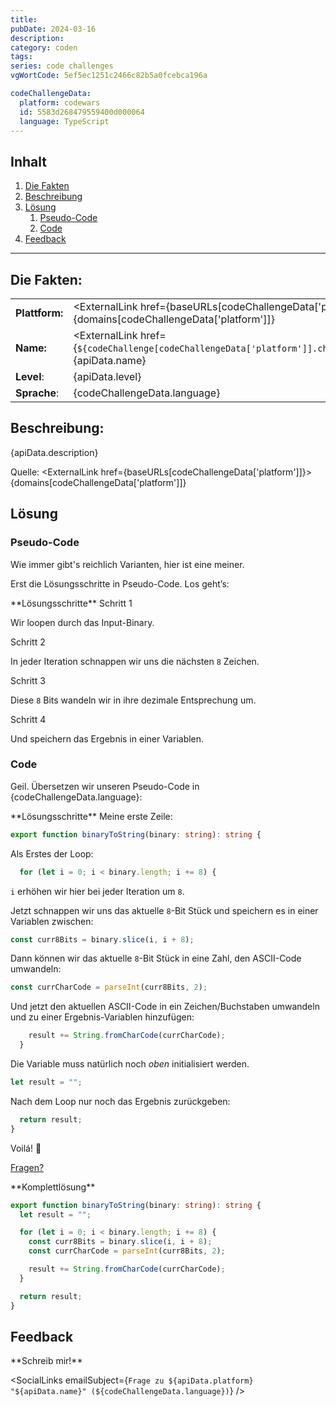 ```yaml
---
title:
pubDate: 2024-03-16
description:
category: coden
tags:
series: code challenges
vgWortCode: 5ef5ec1251c2466c82b5a0fcebca196a

codeChallengeData:
  platform: codewars
  id: 5583d268479559400d000064
  language: TypeScript
---
```


## Inhalt

1. [Die Fakten](#)
1. [Beschreibung](#)
1. [Lösung](#)
   1. [Pseudo-Code](#)
   1. [Code](#)
1. [Feedback](#)

---

## Die Fakten:

|                |                                                                                                                                            |
| -------------- | ------------------------------------------------------------------------------------------------------------------------------------------ |
| **Plattform:** | <ExternalLink href={baseURLs[codeChallengeData['platform']]}>{domains[codeChallengeData['platform']]}</ExternalLink>                       |
| **Name:**      | <ExternalLink href={`${codeChallenge[codeChallengeData['platform']].challenge.url}/${codeChallengeData.id}`}>{apiData.name}</ExternalLink> |
| **Level**:     | {apiData.level}                                                                                                                            |
| **Sprache**:   | {codeChallengeData.language}                                                                                                               |

## Beschreibung:

<FetchedMarkdown>{apiData.description}</FetchedMarkdown>

Quelle: <ExternalLink href={baseURLs[codeChallengeData['platform']]}>{domains[codeChallengeData['platform']]}</ExternalLink>

## Lösung

### Pseudo-Code

Wie immer gibt's reichlich Varianten, hier ist eine meiner.

Erst die Lösungsschritte in Pseudo-Code. Los geht’s:

<Accordion>
**Lösungsschritte**

<Accordion>
Schritt 1

Wir loopen durch das Input-Binary.

</Accordion>
<Accordion>
Schritt 2

In jeder Iteration schnappen wir uns die nächsten `8` Zeichen.

</Accordion>
<Accordion>
Schritt 3

Diese `8` Bits wandeln wir in ihre dezimale Entsprechung um.

</Accordion>
<Accordion>
Schritt 4

Und speichern das Ergebnis in einer Variablen.

</Accordion>
</Accordion>

### Code

Geil. Übersetzen wir unseren Pseudo-Code in {codeChallengeData.language}:

<Accordion>
**Lösungsschritte**

<Accordion>
Meine erste Zeile:

```ts
export function binaryToString(binary: string): string {
```

</Accordion>
<Accordion>

Als Erstes der Loop:

```ts
  for (let i = 0; i < binary.length; i += 8) {
```

`i` erhöhen wir hier bei jeder Iteration um `8`.

</Accordion>
<Accordion>

Jetzt schnappen wir uns das aktuelle `8`-Bit Stück und speichern es in einer Variablen zwischen:

```ts
const curr8Bits = binary.slice(i, i + 8);
```

</Accordion>
<Accordion>

Dann können wir das aktuelle `8`-Bit Stück in eine Zahl, den ASCII-Code umwandeln:

```ts
const currCharCode = parseInt(curr8Bits, 2);
```

</Accordion>
<Accordion>

Und jetzt den aktuellen ASCII-Code in ein Zeichen/Buchstaben umwandeln und zu einer Ergebnis-Variablen hinzufügen:

```ts
    result += String.fromCharCode(currCharCode);
  }
```

Die Variable muss natürlich noch _oben_ initialisiert werden.

```ts
let result = "";
```

</Accordion>
<Accordion>

Nach dem Loop nur noch das Ergebnis zurückgeben:

```ts
  return result;
}
```

</Accordion>
<Accordion>

Voilá! 💪

[Fragen?](#feedback)

</Accordion>
</Accordion>

<Accordion>
**Komplettlösung**

```ts
export function binaryToString(binary: string): string {
  let result = "";

  for (let i = 0; i < binary.length; i += 8) {
    const curr8Bits = binary.slice(i, i + 8);
    const currCharCode = parseInt(curr8Bits, 2);

    result += String.fromCharCode(currCharCode);
  }

  return result;
}
```

</Accordion>

## Feedback

<Accordion>
**Schreib mir!**

<SocialLinks
  emailSubject={`Frage zu ${apiData.platform} "${apiData.name}" (${codeChallengeData.language})`}
/>

</Accordion>
